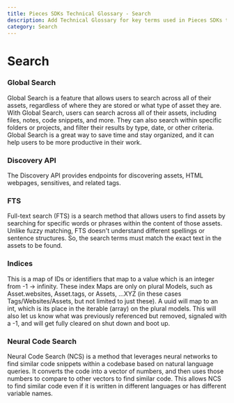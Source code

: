 ```yaml
---
title: Pieces SDKs Technical Glossary - Search
description: Add Technical Glossary for key terms used in Pieces SDKs to help explain these to the developers
category: Search
---
```


# Search

### Global Search

Global Search is a feature that allows users to search across all of their assets, regardless of where they are stored or what type of asset they are. With Global Search, users can search across all of their assets, including files, notes, code snippets, and more. They can also search within specific folders or projects, and filter their results by type, date, or other criteria. Global Search is a great way to save time and stay organized, and it can help users to be more productive in their work.

### Discovery API

The Discovery API provides endpoints for discovering assets, HTML webpages, sensitives, and related tags.

### FTS

Full-text search (FTS) is a search method that allows users to find assets by searching for specific words or phrases within the content of those assets. Unlike fuzzy matching, FTS doesn't understand different spellings or sentence structures. So, the search terms must match the exact text in the assets to be found.

### Indices

This is a map of IDs or identifiers that map to a value which is an integer from -1 -> infinity. These index Maps are only on plural Models, such as Asset.websites, Asset.tags, or Assets, ...XYZ (in these cases Tags/Websites/Assets, but not limited to just these). A uuid will map to an int, which is its place in the iterable (array) on the plural models. This will also let us know what was previously referenced but removed, signaled with a -1, and will get fully cleared on shut down and boot up.

### Neural Code Search

Neural Code Search (NCS) is a method that leverages neural networks to find similar code snippets within a codebase based on natural language queries. It converts the code into a vector of numbers, and then uses those numbers to compare to other vectors to find similar code. This allows NCS to find similar code even if it is written in different languages or has different variable names.

